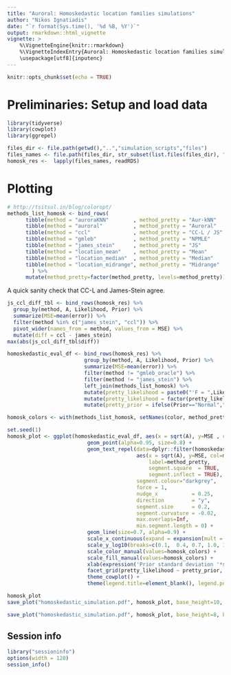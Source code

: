 ```yaml
---
title: "Auroral: Homoskedastic location families simulations"
author: "Nikos Ignatiadis"
date: "`r format(Sys.time(), '%d %B, %Y')`"
output: rmarkdown::html_vignette
vignette: >
    %\VignetteEngine{knitr::rmarkdown}
    %\VignetteIndexEntry{Auroral: Homoskedastic location families simulations}
    \usepackage[utf8]{inputenc}
---
```


```r
knitr::opts_chunk$set(echo = TRUE)
```

# Preliminaries: Setup and load data

```r
library(tidyverse)
library(cowplot)
library(ggrepel)
```

```r
files_dir <- file.path(getwd(),"..","simulation_scripts","files")
files_names <- file.path(files_dir, str_subset(list.files(files_dir), "homoskedastic"))
homosk_res <-  lapply(files_names, readRDS)
```

# Plotting 

```r
# http://tsitsul.in/blog/coloropt/
methods_list_homosk <- bind_rows( 
      tibble(method = "auroraKNN"        , method_pretty = "Aur-kNN"    , short ="A-KNN" , color="#00beff" ,  shrinkage="nonlinear"),
      tibble(method = "auroral"          , method_pretty = "Auroral"    , short = "Al"   ,  color="#4053d3",  shrinkage="linear"),
      tibble(method = "ccl"              , method_pretty = "CC-L / JS"       , short = "CC-L" ,  color="#ddb310",  shrinkage="linear"), 
      tibble(method = "gmleb"            , method_pretty = "NPMLE"      , short = "NPMLE",  color="#b51d14",  shrinkage="nonlinear"),
      tibble(method = "james_stein"      , method_pretty = "JS"         , short = "JS"   , color="#fb49b0" ,  shrinkage="linear"),
      tibble(method = "location_mean"    , method_pretty = "Mean"       , short = "Mean" , color="#8c9fb7" ,  shrinkage="no shrinkage"),
      tibble(method = "location_median"  , method_pretty = "Median"     , short = "Med." ,  color="#ff9287",  shrinkage="no shrinkage"),
      tibble(method = "location_midrange", method_pretty = "Midrange"   , short = "MR"   , color="#00bbad" ,  shrinkage="no shrinkage")
        ) %>%
      mutate(method_pretty=factor(method_pretty, levels=method_pretty))
```

A quick sanity check that CC-L and James-Stein agree. 


```r
js_ccl_diff_tbl <- bind_rows(homosk_res) %>% 
  group_by(method, A, Likelihood, Prior) %>%
  summarize(MSE=mean(error)) %>%
  filter(method %in% c("james_stein", "ccl")) %>%
  pivot_wider(names_from = method, values_from = MSE) %>%
  mutate(diff = ccl - james_stein)
max(abs(js_ccl_diff_tbl$diff))
```
```r
homoskedastic_eval_df <- bind_rows(homosk_res) %>% 
                         group_by(method, A, Likelihood, Prior) %>% 
                         summarize(MSE=mean(error)) %>%
                         filter(method != "gmleb_oracle") %>%
                         filter(method != "james_stein") %>%
                         left_join(methods_list_homosk) %>%
                         mutate(pretty_likelihood = paste0("'F = ",Likelihood,"'")) %>%
                         mutate(pretty_likelihood = factor(pretty_likelihood, levels=c("'F = Normal'", "'F = Laplace'", "'F = Rectangular'"))) %>%
                         mutate(pretty_prior = ifelse(Prior=="Normal","'Normal prior'", "'Three-point prior'"))

homosk_colors <- with(methods_list_homosk, setNames(color, method_pretty))
```

```r
set.seed(1)
homosk_plot <- ggplot(homoskedastic_eval_df, aes(x = sqrt(A), y=MSE , col=method_pretty)) + 
                          geom_point(alpha=0.95, size=0.8) +
                          geom_text_repel(data=dplyr::filter(homoskedastic_eval_df,  A > 5.5 & A < 6.0), 
                                          aes(x = sqrt(A), y=MSE, col=method_pretty,
                                              label=method_pretty,
                                              segment.square  = TRUE,
                                              segment.inflect = TRUE),
                                          segment.colour="darkgrey",
                                          force = 1,
                                          nudge_x           = 0.25,
                                          direction         = "y", 
                                          segment.size      = 0.2,
                                          segment.curvature = -0.02,
                                          max.overlaps=Inf,
                                          min.segment.length = 0) + 
                          geom_line(size=0.7, alpha=0.9) +
                          scale_x_continuous(expand = expansion(mult = c(0.01,0.25))) + 
                          scale_y_log10(breaks=c(0.1,  0.4, 0.7, 1.0, 1.3, 1.6)) +
                          scale_color_manual(values=homosk_colors) + 
                          scale_fill_manual(values=homosk_colors) + 
                          xlab(expression('Prior standard deviation '*sqrt(A)))+
                          facet_grid(pretty_likelihood ~ pretty_prior, labeller = label_parsed)+ 
                          theme_cowplot() + 
                          theme(legend.title=element_blank(), legend.position = "none") 

homosk_plot
save_plot("homoskedastic_simulation.pdf", homosk_plot, base_height=10, base_width=14)
```   

 
```r
save_plot("homoskedastic_simulation.pdf", homosk_plot, base_height=8, base_width=12)
```


## Session info
```r
library("sessioninfo")
options(width = 120)
session_info()
```